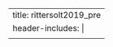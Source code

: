 ---
title: rittersolt2019_pre
header-includes: |
  <meta http-equiv="Refresh" content="0; URL=https://doi.org/10.31235/osf.io/zzwq2/">
---